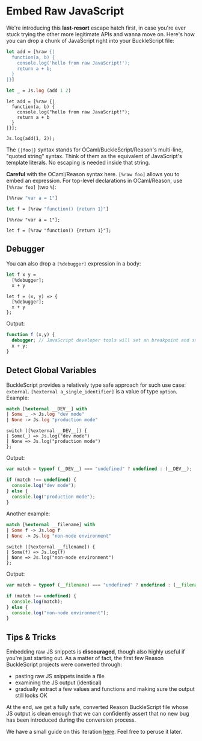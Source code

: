 
# Embed Raw JavaScript

We're introducing this **last-resort** escape hatch first, in case you're ever stuck trying the other more legitimate APIs and wanna move on. Here's how you can drop a chunk of JavaScript right into your BuckleScript file:

```ocaml
let add = [%raw {|
  function(a, b) {
    console.log('hello from raw JavaScript!');
    return a + b;
  }
|}]

let _ = Js.log (add 1 2)
```

```reason
let add = [%raw {|
  function(a, b) {
    console.log("hello from raw JavaScript!");
    return a + b
  }
|}];

Js.log(add(1, 2));
```

The `{|foo|}` syntax stands for OCaml/BuckleScript/Reason's multi-line, "quoted string" syntax. Think of them as the equivalent of JavaScript's template literals. No escaping is needed inside that string.

**Careful** with the OCaml/Reason syntax here. `[%raw foo]` allows you to embed an expression. For top-level declarations in OCaml/Reason, use `[%%raw foo]` (two `%`):

```ocaml
[%%raw "var a = 1"]

let f = [%raw "function() {return 1}"]
```

```reason
[%%raw "var a = 1"];

let f = [%raw "function() {return 1}"];
```

<!-- TODO: add explaination about extension syntax  -->
<!-- TODO: add reason counter part -->

## Debugger

You can also drop a `[%debugger]` expression in a body:

```ocaml
let f x y =
  [%debugger];
  x + y
```

```reason
let f = (x, y) => {
  [%debugger];
  x + y
};
```

Output:

```js
function f (x,y) {
  debugger; // JavaScript developer tools will set an breakpoint and stop here
  x + y;
}
```

## Detect Global Variables

BuckleScript provides a relatively type safe approach for such use case: `external`. `[%external a_single_identifier]` is a value of type `option`. Example:

```ocaml
match [%external __DEV__] with
| Some _ -> Js.log "dev mode"
| None -> Js.log "production mode"
```
<!-- TODO: change it to `= None` which is more idiomatic -->

```reason
switch ([%external __DEV__]) {
| Some(_) => Js.log("dev mode")
| None => Js.log("production mode")
};
```

Output:

```js
var match = typeof (__DEV__) === "undefined" ? undefined : (__DEV__);

if (match !== undefined) {
  console.log("dev mode");
} else {
  console.log("production mode");
}
```

Another example:

```ocaml
match [%external __filename] with
| Some f -> Js.log f
| None -> Js.log "non-node environment"
```

```reason
switch ([%external __filename]) {
| Some(f) => Js.log(f)
| None => Js.log("non-node environment")
};
```

Output:

```js
var match = typeof (__filename) === "undefined" ? undefined : (__filename);

if (match !== undefined) {
  console.log(match);
} else {
  console.log("non-node environment");
}
```

## Tips & Tricks

Embedding raw JS snippets is **discouraged**, though also highly useful if you're just starting out. As a matter of fact, the first few Reason BuckleScript projects were converted through:

- pasting raw JS snippets inside a file
- examining the JS output (identical)
- gradually extract a few values and functions and making sure the output still looks OK

At the end, we get a fully safe, converted Reason BuckleScript file whose JS output is clean enough that we can confidently assert that no new bug has been introduced during the conversion process.

We have a small guide on this iteration [here](https://reasonml.github.io/docs/en/interop.html). Feel free to peruse it later.
